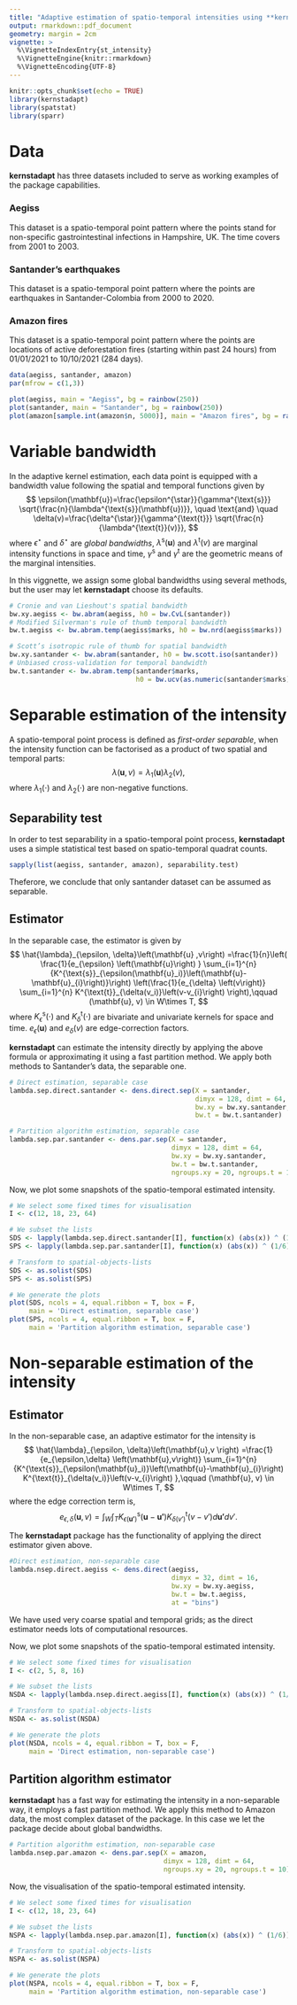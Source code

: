 ```yaml
---
title: "Adaptive estimation of spatio-temporal intensities using **kernstadapt**"
output: rmarkdown::pdf_document
geometry: margin = 2cm
vignette: >
  %\VignetteIndexEntry{st_intensity}
  %\VignetteEngine{knitr::rmarkdown}
  %\VignetteEncoding{UTF-8}
---
```


```r
knitr::opts_chunk$set(echo = TRUE)
library(kernstadapt)
library(spatstat)
library(sparr)
```

# Data
**kernstadapt** has three datasets included to serve as working examples of the package capabilities.

### Aegiss
This dataset is a spatio-temporal point pattern where the points stand for non-specific gastrointestinal infections in Hampshire, UK. The time covers from 2001 to 2003.

### Santander's earthquakes
This dataset is a spatio-temporal point pattern where the points are earthquakes in Santander-Colombia from 2000 to 2020.

### Amazon fires
This dataset is a spatio-temporal point pattern where the points are locations of active deforestation fires (starting within past 24 hours) from 01/01/2021 to 10/10/2021 (284 days).

```r
data(aegiss, santander, amazon)
par(mfrow = c(1,3))

plot(aegiss, main = "Aegiss", bg = rainbow(250))
plot(santander, main = "Santander", bg = rainbow(250))
plot(amazon[sample.int(amazon$n, 5000)], main = "Amazon fires", bg = rainbow(250))
```

# Variable bandwidth 

In the adaptive kernel estimation, each data point is equipped with a bandwidth value following the spatial and temporal functions given by
$$
\epsilon(\mathbf{u})=\frac{\epsilon^{\star}}{\gamma^{\text{s}}} \sqrt{\frac{n}{\lambda^{\text{s}}(\mathbf{u})}}, \quad \text{and} \quad
\delta(v)=\frac{\delta^{\star}}{\gamma^{\text{t}}} \sqrt{\frac{n}{\lambda^{\text{t}}(v)}}, $$
where $\epsilon^{\star}$ and $\delta^{\star}$ are *global bandwidths*, $\lambda^{\text{s}}(\mathbf{u})$ and $\lambda^{\text{t}}(v)$ are marginal intensity functions in space and time, $\gamma^{\text{s}}$ and $\gamma^{\text{t}}$ are the geometric means of the marginal intensities.

In this viggnette, we assign some global bandwidths using several methods, but the user may let **kernstadapt** choose its defaults.

```r
# Cronie and van Lieshout's spatial bandwidth
bw.xy.aegiss <- bw.abram(aegiss, h0 = bw.CvL(santander)) 
# Modified Silverman's rule of thumb temporal bandwidth
bw.t.aegiss <- bw.abram.temp(aegiss$marks, h0 = bw.nrd(aegiss$marks))

# Scott’s isotropic rule of thumb for spatial bandwidth
bw.xy.santander <- bw.abram(santander, h0 = bw.scott.iso(santander))
# Unbiased cross-validation for temporal bandwidth
bw.t.santander <- bw.abram.temp(santander$marks,
                                h0 = bw.ucv(as.numeric(santander$marks)))
```

# Separable estimation of the intensity

A spatio-temporal point process is defined as *first-order separable*, when the intensity function can be factorised as a product of two spatial and temporal parts:
$$
\lambda(\mathbf{u},v) = \lambda_1(\mathbf{u}) \lambda_2(v),
$$
where 
$\lambda_1(\cdot)$ and $\lambda_2(\cdot)$ are non-negative functions.

## Separability test
In order to test separability in a spatio-temporal point process, **kernstadapt** uses a simple statistical test based on spatio-temporal quadrat counts.

```r
sapply(list(aegiss, santander, amazon), separability.test)
```
Theferore, we conclude that only santander dataset can be assumed as separable.

## Estimator
In the separable case, the estimator is given by
$$
\hat{\lambda}_{\epsilon, \delta}\left(\mathbf{u} ,v\right) =\frac{1}{n}\left( \frac{1}{e_{\epsilon} \left(\mathbf{u}\right) } \sum_{i=1}^{n}{K^{\text{s}}_{\epsilon(\mathbf{u}_i)}\left(\mathbf{u}-\mathbf{u}_{i}\right)}\right) \left(\frac{1}{e_{\delta} \left(v\right)} \sum_{i=1}^{n} K^{\text{t}}_{\delta(v_i)}\left(v-v_{i}\right) \right),\qquad (\mathbf{u}, v) \in W\times T,
$$
where $K^{\text{s}}_{\epsilon}(\cdot)$ and $K^{\text{t}}_{\delta}(\cdot)$ are bivariate and univariate kernels for space and time. $e_{\epsilon}\left(\mathbf{u} \right)$ and $e_{\delta}\left(v \right)$ are edge-correction factors.

**kernstadapt** can estimate the intensity directly by applying the above formula or approximating it using a fast partition method. We apply both methods to Santander's data, the separable one.

```r
# Direct estimation, separable case
lambda.sep.direct.santander <- dens.direct.sep(X = santander, 
                                               dimyx = 128, dimt = 64,
                                               bw.xy = bw.xy.santander, 
                                               bw.t = bw.t.santander)

# Partition algorithm estimation, separable case
lambda.sep.par.santander <- dens.par.sep(X = santander, 
                                         dimyx = 128, dimt = 64,
                                         bw.xy = bw.xy.santander, 
                                         bw.t = bw.t.santander,
                                         ngroups.xy = 20, ngroups.t = 10)
```

Now, we plot some snapshots of the spatio-temporal estimated intensity.

```r
# We select some fixed times for visualisation
I <- c(12, 18, 23, 64)

# We subset the lists
SDS <- lapply(lambda.sep.direct.santander[I], function(x) (abs(x)) ^ (1/6))
SPS <- lapply(lambda.sep.par.santander[I], function(x) (abs(x)) ^ (1/6))

# Transform to spatial-objects-lists
SDS <- as.solist(SDS)
SPS <- as.solist(SPS)

# We generate the plots
plot(SDS, ncols = 4, equal.ribbon = T, box = F,
     main = 'Direct estimation, separable case')
plot(SPS, ncols = 4, equal.ribbon = T, box = F, 
     main = 'Partition algorithm estimation, separable case')
```


# Non-separable estimation of the intensity

## Estimator
In the non-separable case, an adaptive estimator for the intensity is
$$
\hat{\lambda}_{\epsilon, \delta}\left(\mathbf{u},v \right) =\frac{1}{e_{\epsilon,\delta} \left(\mathbf{u},v\right)} \sum_{i=1}^{n}{K^{\text{s}}_{\epsilon(\mathbf{u}_i)}\left(\mathbf{u}-\mathbf{u}_{i}\right)  K^{\text{t}}_{\delta(v_i)}\left(v-v_{i}\right) },\qquad (\mathbf{u}, v) \in W\times T,
$$
where the edge correction term is,
$$
e_{\epsilon,\delta} \left(\mathbf{u},v\right)  = \int_{W}\int_{T}K^{\text{s}}_{\epsilon(\mathbf{u'})}\left(\mathbf{u}-\mathbf{u'}\right)  K^{\text{t}}_{\delta(v')}\left(v-v'\right) d \mathbf{u'} d v'.
$$

The **kernstadapt** package has the functionality of applying the direct estimator given above.
```r
#Direct estimation, non-separable case
lambda.nsep.direct.aegiss <- dens.direct(aegiss, 
                                         dimyx = 32, dimt = 16,
                                         bw.xy = bw.xy.aegiss, 
                                         bw.t = bw.t.aegiss,
                                         at = "bins")
```

We have used very coarse spatial and temporal grids; as the direct estimator needs lots of computational resources. 

Now, we plot some snapshots of the spatio-temporal estimated intensity.

```r
# We select some fixed times for visualisation
I <- c(2, 5, 8, 16)

# We subset the lists
NSDA <- lapply(lambda.nsep.direct.aegiss[I], function(x) (abs(x)) ^ (1/6))

# Transform to spatial-objects-lists
NSDA <- as.solist(NSDA)

# We generate the plots
plot(NSDA, ncols = 4, equal.ribbon = T, box = F,
     main = 'Direct estimation, non-separable case')
```

## Partition algorithm estimator

**kernstadapt** has a fast way for estimating the intensity in a non-separable way, it employs a fast partition method. We apply this method to Amazon data, the most complex dataset of the package. In this case we let the package decide about global bandwidths.

```r
# Partition algorithm estimation, non-separable case
lambda.nsep.par.amazon <- dens.par.sep(X = amazon, 
                                       dimyx = 128, dimt = 64,
                                       ngroups.xy = 20, ngroups.t = 10)
```

Now, the visualisation of the spatio-temporal estimated intensity.

```r
# We select some fixed times for visualisation
I <- c(12, 18, 23, 64)

# We subset the lists
NSPA <- lapply(lambda.nsep.par.amazon[I], function(x) (abs(x)) ^ (1/6))

# Transform to spatial-objects-lists
NSPA <- as.solist(NSPA)

# We generate the plots
plot(NSPA, ncols = 4, equal.ribbon = T, box = F,
     main = 'Partition algorithm estimation, non-separable case')
```
